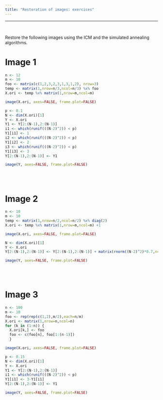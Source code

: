 ---
title: "Restoration of images: exercices"
---

---

</br>

Restore the following images using the ICM and the simulated annealing algorithms.


# Image 1

```{r, fig.height=6, fig.width=6}
n <- 12
m <- 10
foo <- matrix(c(1,2,3,2,3,1,3,1,2), nrow=3)
temp <- matrix(1,nrow=n/3,ncol=n/3) %x% foo
X.ori <- temp %x% matrix(1,nrow=m,ncol=m)

image(X.ori, axes=FALSE, frame.plot=FALSE)
```

```{r, fig.height=6, fig.width=6}
p <- 0.1
N <- dim(X.ori)[1]
Y <- X.ori
Y1 <- Y[2:(N-1),2:(N-1)]
i1 <- which(runif(((N-2)^2)) < p)
Y1[i1] <- 1
i2 <- which(runif(((N-2)^2)) < p)
Y1[i2] <- 2
i3 <- which(runif(((N-2)^2)) < p)
Y1[i3] <- 3
Y[2:(N-1),2:(N-1)] <- Y1

image(Y, axes=FALSE, frame.plot=FALSE)
```


</br> </br>

# Image 2

```{r, fig.height=6, fig.width=6}
n <- 10
m <- 10
temp <- matrix(1,nrow=n/2,ncol=n/2) %x% diag(2)
X.ori <- temp %x% matrix(1,nrow=m,ncol=m) +1

image(X.ori, axes=FALSE, frame.plot=FALSE)
```

```{r, fig.height=6, fig.width=6}
N <- dim(X.ori)[1]
Y <- X.ori
Y[2:(N-1),2:(N-1)] <- Y[2:(N-1),2:(N-1)] + matrix(rnorm((N-2)^2)*0.7,ncol=N-2)

image(Y, axes=FALSE, frame.plot=FALSE)
```

</br> </br>

# Image 3

```{r, fig.height=6, fig.width=6}
n <- 100
m <- 10
foo <- rep(rep(c(1,2),m/2),each=n/m)
X.ori <- matrix(1,nrow=n,ncol=n)
for (k in (1:n)) {
  X.ori[k,] <- foo
  foo <- c(foo[n], foo[1:(n-1)])
  }

image(X.ori, axes=FALSE, frame.plot=FALSE)
```

```{r, fig.height=6, fig.width=6}
p <- 0.15
N <- dim(X.ori)[1]
Y <- X.ori
Y1 <- Y[2:(N-1),2:(N-1)]
i1 <- which(runif(((N-2)^2)) < p)
Y1[i1] <- 3-Y1[i1]
Y[2:(N-1),2:(N-1)] <- Y1

image(Y, axes=FALSE, frame.plot=FALSE)
```




